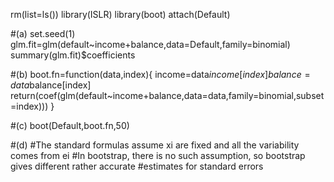 rm(list=ls())
library(ISLR)
library(boot)
attach(Default)

#(a)
set.seed(1)
glm.fit=glm(default~income+balance,data=Default,family=binomial)
summary(glm.fit)$coefficients

#(b)
boot.fn=function(data,index){
  income=data$income[index]
  balance=data$balance[index]
  return(coef(glm(default~income+balance,data=data,family=binomial,subset=index)))
}

#(c)
boot(Default,boot.fn,50)

#(d)
#The standard formulas assume xi are fixed and all the variability comes from ei
#In bootstrap, there is no such assumption, so bootstrap gives different rather accurate 
#estimates for standard errors